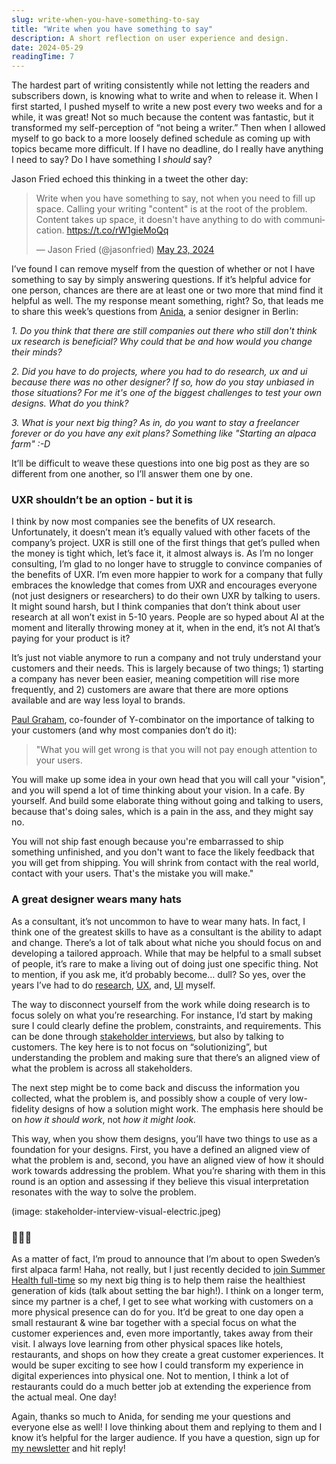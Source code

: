 ```yaml
---
slug: write-when-you-have-something-to-say
title: "Write when you have something to say"
description: A short reflection on user experience and design.
date: 2024-05-29
readingTime: 7
---
```


The hardest part of writing consistently while not letting the readers and subscribers down, is knowing what to write and when to release it. When I first started, I pushed myself to write a new post every two weeks and for a while, it was great! Not so much because the content was fantastic, but it transformed my self-perception of “not being a writer.” Then when I allowed myself to go back to a more loosely defined schedule as coming up with topics became more difficult. If I have no deadline, do I really have anything I need to say? Do I have something I *should* say? 

Jason Fried echoed this thinking in a tweet the other day: 
<blockquote class="twitter-tweet" data-dnt="true"><p lang="en" dir="ltr">Write when you have something to say, not when you need to fill up space. Calling your writing &quot;content&quot; is at the root of the problem. Content takes up space, it doesn&#39;t have anything to do with communication. <a href="https://t.co/rW1gieMoQq">https://t.co/rW1gieMoQq</a></p>&mdash; Jason Fried (@jasonfried) <a href="https://twitter.com/jasonfried/status/1793684576214372415?ref_src=twsrc%5Etfw">May 23, 2024</a></blockquote> <script async src="https://platform.twitter.com/widgets.js" charset="utf-8"></script>

I’ve found I can remove myself from the question of whether or not I have something to say by simply answering questions. If it’s helpful advice for one person, chances are there are at least one or two more that mind find it helpful as well. The my response meant something, right? So, that leads me to share this week’s questions from <a href="https://anida.design/">Anida</a>, a senior designer in Berlin: 

*1. Do you think that there are still companies out there who still don't think ux research is beneficial? Why could that be and how would you change their minds?*

*2. Did you have to do projects, where you had to do research, ux and ui because there was no other designer? If so, how do you stay unbiased in those situations? For me it's one of the biggest challenges to test your own designs. What do you think?*

*3. What is your next big thing? As in, do you want to stay a freelancer forever or do you have any exit plans? Something like "Starting an alpaca farm" :-D*

It’ll be difficult to weave these questions into one big post as they are so different from one another, so I’ll answer them one by one. 

### UXR shouldn’t be an option - but it is

I think by now most companies see the benefits of UX research. Unfortunately, it doesn’t mean it’s equally valued with other facets of the company’s project. UXR is still one of the first things that get’s pulled when the money is tight which, let’s face it, it almost always is. As I’m no longer consulting, I’m glad to no longer have to struggle to convince companies of the benefits of UXR. I’m even more happier to work for a company that fully embraces the knowledge that comes from UXR and encourages everyone (not just designers or researchers) to do their own UXR by talking to users. It might sound harsh, but I think companies that don’t think about user research at all won’t exist in 5-10 years. People are so hyped about AI at the moment and literally throwing money at it, when in the end, it’s not AI that’s paying for your product is it? 

It’s just not viable anymore to run a company and not truly understand your customers and their needs. This is largely because of two things; 1) starting a company has never been easier, meaning competition will rise more frequently, and 2) customers are aware that there are more options available and are way less loyal to brands.

<a href="https://paulgraham.com/">Paul Graham</a>, co-founder of Y-combinator on the importance of talking to your customers (and why most companies don’t do it): 

> "What you will get wrong is that you will not pay enough attention to your users. 
>
You will make up some idea in your own head that you will call your "vision", and you will spend a lot of time thinking about your vision. In a cafe. By yourself. And build some elaborate thing without going and talking to users, because that's doing sales, which is a pain in the ass, and they might say no.
>
You will not ship fast enough because you're embarrassed to ship something unfinished, and you don't want to face the likely feedback that you will get from shipping. You will shrink from contact with the real world, contact with your users. That's the mistake you will make."
> 

### A great designer wears many hats

As a consultant, it’s not uncommon to have to wear many hats. In fact, I think one of the greatest skills to have as a consultant is the ability to adapt and change. There’s a lot of talk about what niche you should focus on and developing a tailored approach. While that may be helpful to a small subset of people, it’s rare to make a living out of doing just one specific thing. Not to mention, if you ask me, it’d probably become… dull? So yes, over the years I’ve had to do <a href="https://www.antonsten.com/writing/stakeholder">research</a>, <a href="https://www.antonsten.com/writing/ux-design-explained">UX</a>, and, <a href="https://www.antonsten.com/writing/understanding-ui-design">UI</a> myself. 

The way to disconnect yourself from the work while doing research is to focus solely on what you’re researching. For instance, I’d start by making sure I could clearly define the problem, constraints, and requirements. This can be done through <a href="https://www.antonsten.com/writing/stakeholder">stakeholder interviews</a>, but also by talking to customers. The key here is to not focus on “solutionizing”, but understanding the problem and making sure that there’s an aligned view of what the problem is across all stakeholders. 

The next step might be to come back and discuss the information you collected, what the problem is, and possibly show a couple of very low-fidelity designs of how a solution might work. The emphasis here should be on *how it should work*, not *how it might look.* 

This way, when you show them designs, you’ll have two things to use as a foundation for your designs. First, you have a defined an aligned view of what the problem is and, second, you have an aligned view of how it should work towards addressing the problem. What you’re sharing with them in this round is an option and assessing if they believe this visual interpretation resonates with the way to solve the problem. 

(image: stakeholder-interview-visual-electric.jpeg)

### 🦙👨‍🌾

As a matter of fact, I’m proud to announce that I’m about to open Sweden’s first alpaca farm! Haha, not really, but I just recently decided to <a href="/@/page/FjHIiOAH6EKSGM1i">join Summer Health full-time</a> so my next big thing is to help them raise the healthiest generation of kids (talk about setting the bar high!). I think on a longer term, since my partner is a chef, I get to see what working with customers on a more physical presence can do for you. It’d be great to one day open a small restaurant & wine bar together with a special focus on what the customer experiences and, even more importantly, takes away from their visit. I always love learning from other physical spaces like hotels, restaurants, and shops on how they create a great customer experiences. It would be super exciting to see how I could transform my experience in digital experiences into physical one. Not to mention, I think a lot of restaurants could do a much better job at extending the experience from the actual meal. One day! 

Again, thanks so much to Anida, for sending me your questions and everyone else as well! I love thinking about them and replying to them and I know it’s helpful for the larger audience. If you have a question, sign up for <a href="https://www.antonsten.com/newsletter">my newsletter</a> and hit reply!